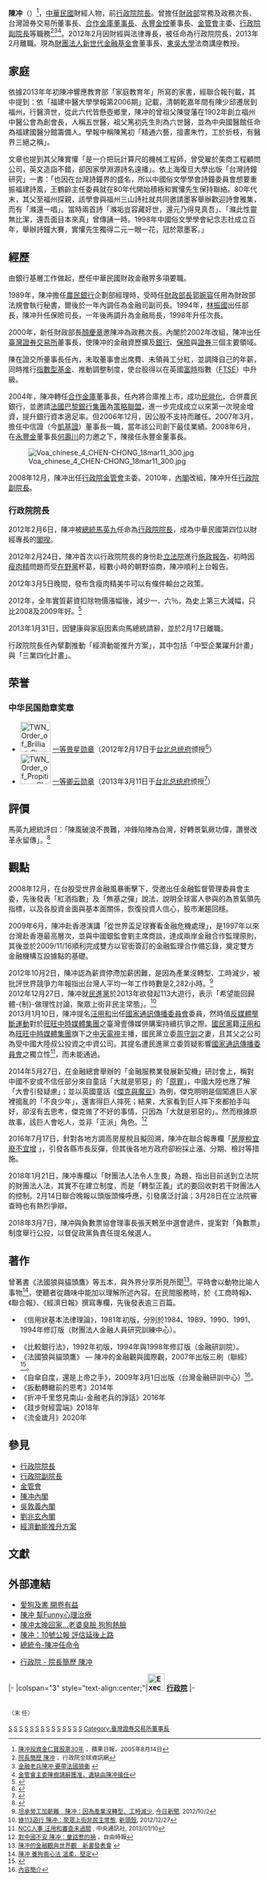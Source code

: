 {{noteTA
|1=zh-hant:陳冲;zh-hans:陈冲;陈冲=>zh-hant:陳冲;
}}
{{Infobox_Prime_Minister
| name = 陳冲
| image= 陳冲院長.jpg
| imagesize = 200px
| country = {{ROC}}
| order = {{ROC}}[[中華民國政府首腦列表|第24任]][[行政院院長|行政院院長]] 
| term_start = 2012年2月6日
| term_end = 2013年2月17日
| president = [[馬英九|馬英九]]
| vicepremierroc = [[江宜樺|江宜樺]]
| predecessor = [[吳敦義|吳敦義]]
| successor = 江宜樺
| order2 = {{ROC}}第30任[[行政院副院長|行政院副院長]]
| term_start2 = 2010年5月17日
| term_end2 = 2012年2月6日
| premierroc2 = 吳敦義
| predecessor2 = [[朱立倫|朱立倫]]
| successor2 =江宜樺
| order3 = {{ROC}}第5任[[中華民國金融監督管理委員會|行政院金融監督管理委員會]]主任委員
| term_start3 = 2008年12月1日
| term_end3 = 2010年5月17日
| premierroc3 = [[劉兆玄|劉兆玄]]<br>吳敦義
| predecessor3 =[[陳樹|陳樹]]
| successor3 =[[陳裕璋|陳裕璋]]
| birth_date = {{Birth date and age|1949|10|13}}
| birth_place ={{ROC|臺灣省}}[[臺北市_(省轄市)|臺北市]]（今[[臺北市|臺北市]]）<!--臺北市在1945年～1966年為省轄市，1967年才升格為直轄市。（詳情請見維基百科之臺北市歷史）-->
| 國籍 ={{ROC}}
| death_date =
| death_place =
| spouse = 柯長珠
| party = {{Kmt}}
| sex = 男
| educate = 
* [[國立臺灣師範大學附屬高級中學|國立臺灣師範大學附屬高級中學]]畢業<br>{{Color|blue|（1967年）}}
* [[國立臺灣大學|國立臺灣大學]]法律學系學士<br>{{Color|blue|（1971年）}}
* 國立臺灣大學法律研究所碩士<br>{{Color|blue|（1973年）}}
* [[德國|德國]][[法蘭克福大學|法蘭克福大學]]（DAAD）[[訪問學人|訪問學人]]<br>{{Color|blue|（1977年－1978年）}}
| past = 
* [[台北銀行|台北銀行]]與[[中國農民銀行|中國農民銀行]][[法務|法務]]、[[外匯|外匯]]、授信等[[管理|管理]]職<br>{{Color|blue|（1975年）}}
* 農民銀行授信審查會執行秘書<br>{{Color|blue|（1985年）}}
* 農民銀行企劃部經理<br>{{Color|blue|（1988年）}}
* [[中華民國財政部|財政部]]法規會[[執行秘書|執行秘書]]<br>{{Color|blue|（1989年）}}
* 財政部[[金融|金融]]局副局長<br>{{Color|blue|（1989年）}}
* 財政部[[保險|保險]]司司長<br>{{Color|blue|（1994年）}}
* 財政部金融局局長<br>{{Color|blue|（1994年－1995年7月）}}
* 財政部常務次長<br>{{Color|blue|（1995年7月－1998年7月）}}
* 財政部政務次長<br>{{Color|blue|（1998年7月－2000年5月）}}
* [[台灣證券交易所|台灣證券交易所]]董事長<br>{{Color|blue|（2000年5月－2002年2月）}}
* [[合作金庫|合作金庫]]董事長<br>{{Color|blue|（2002年2月－2004年7月）}}
* [[永豐金控|永豐金控]]董事長<br>{{Color|blue|（2004年7月－2008年6月）}}
* [[中華大學|中華大學]]講座教授<br>{{Color|blue|（2006年－2008年）}}
* [[行政院金融監督管理委員會|行政院金融監督管理委員會]]主任委員<br>{{Color|blue|（2008年12月1日－2010年5月17日）}}
* [[行政院副院長|行政院副院長]]<br>{{Color|blue|（2010年5月17日－2012年2月5日）}}
* [[行政院院長|行政院院長]]（第24任）<br>{{Color|blue|（2012年2月6日－2013年2月18日）}}
* 東吳大學法商講座教授<br>{{Color|blue|（2013年7月－）}}
* 財團法人新世代金融基金會董事長<br>{{Color|blue|（2017年9月－）}}
| work = 
*《信用狀基本法律理論》
*《比較銀行法》
*《法國狼與貓頭鷹》
*《自傘自度，還是上帝之手》
*《扳動轉轍前的思考》
*《折冲千里悠見南山-金融老兵的諍話》
*《跬步財經雲端》
*《流金歲月》
}}

'''陳冲'''（{{bd|1949年|10月13日|catIdx=CH陳}}）<ref>[http://www.appledaily.com.tw/appledaily/article/finance/20050814/1974685/ 陳冲投資金仁寶股票30年] {{Wayback|url=http://www.appledaily.com.tw/appledaily/article/finance/20050814/1974685/ |date=20170915161338 }}，蘋果日報，2005年8月14日</ref>，[[中華民國|中華民國]]財經人物，前[[行政院院長|行政院院長]]。曾擔任[[中華民國財政部|財政部]]常務及政務次長、台灣證券交易所董事長、[[合作金庫商業銀行|合作金庫]][[董事長|董事長]]、[[永豐金融控股公司|永豐金控]]董事長、[[行政院金融監督管理委員會|金管會]]主委、[[行政院副院長|行政院副院長]]等職務<ref>[http://www.ey.gov.tw/cp.aspx?n=3D765DBB0F9A3534 院長簡歷 陳冲] {{Wayback|url=http://www.ey.gov.tw/cp.aspx?n=3D765DBB0F9A3534 |date=20170804114441 }}，行政院全球資訊網</ref><ref>[http://www.linkingbooks.com.tw/activity/activity49287m.asp 金融老兵陳冲 要帶法國狼衝] {{webarchive|url=https://web.archive.org/web/20070822204804/http://www.linkingbooks.com.tw/activity/activity49287m.asp |date=2007-08-22 }}</ref><ref>[http://info.gio.gov.tw/fp.asp?xItem=44240&ctNode=3852&mp=1 金管會主委陳樹請辭獲准，遺缺由陳冲接任]{{dead link|date=2018年5月 |bot=InternetArchiveBot |fix-attempted=yes }}</ref>。2012年2月因財經與法律專長，被任命為行政院院長，2013年2月離職。現為[[寶佳機構#新世代金融基金會|財團法人新世代金融基金會]]董事長、[[東吳大學_(台灣)|東吳大學]]法商講座教授。

==家庭==
依據2013年年初陳冲響應教育部「家庭教育年」所寫的家書，經聯合報刊載，其中提到：依「福建中醫大學學報第2006期」記載，清朝乾嘉年間有陳少邱遷居到福州，行醫濟世，從此六代皆懸壺鄉里，陳冲的曾祖父陳燮藩在1902年創立福州中醫公會為創會長，人稱五世醫，祖父篤初先生則為六世醫，並為中央國醫館任命為福建國醫分館籌備人。學報中稱陳篤初「精通六藝，擅畫朱竹，工於折枝，有醫界三絕之稱」。

文章也提到其父陳實懽「是一介把玩計算尺的機械工程師，曾受雇於美商工程顧問公司，英文造詣不錯，卻因家學淵源詩名遠播」。依上海復旦大學出版「台灣詩鐘研究」一書：「也因在台灣詩鐘界的盛名，所以中國俗文學學會詩鐘委員會想要重振福建詩風，王鶴齡主任委員就在80年代開始積極和實懽先生保持聯絡。80年代末，其父至福州探親，該學會與福州三山詩社就共同邀請墨客舉辦歡迎詩會雅集，而有「滌還一唱」。當時兩首詩「滌垢豈容藏好世，還元乃得見真吾」、「滌此性靈無比潔，還吾面目本來真」曾傳誦一時。1998年中國俗文學學會紀念志社成立百年，舉辦詩鐘大賽，實懽先生獨得二元一眼一花，冠於眾墨客。」

==經歷==
由銀行基層工作做起，歷任中華民國財政金融界多項要職。

1989年，陳冲擔任[[中國農民銀行|農民銀行]]企劃部經理時，受時任[[中華民國財政部部長|財政部長]][[郭婉容|郭婉容]]任用為財政部法規會執行秘書，爾後於一年內調任為金融司副司長。1994年，[[林振國|林振國]]出任部長，陳冲升任保險司長，一年後再調升為金融局長，1998年升任次長。 

2000年，新任財政部長[[顏慶章|顏慶章]]邀陳冲為政務次長。內閣於2002年改組，陳冲出任[[臺灣證券交易所|臺灣證券交易所]]董事長，使陳冲的金融資歷擴及[[銀行|銀行]]、[[保險|保險]]與[[證券|證券]]三個主要領域。

陳在證交所董事長任內，未取董事會出席費、未領員工分紅，並調降自己的年薪，同時推行[[指數型基金|指數型基金]]、推動調整制度，使台股得以在英國[[富時集團|富時]]指數（[[富時100指數|FTSE]]）中升級。

2004年，陳冲轉任[[合作金庫|合作金庫]]董事長，任內將合庫推上市，成功[[民營化|民營化]]，合併農民銀行，並邀請[[法國|法國]][[法國巴黎銀行|巴黎銀行集團]]為[[策略聯盟|策略聯盟]]，進一步完成成立以來第一次現金增資，提升銀行資本適足率。但2006年12月，因公股不支持而離任。2007年3月，擔任中信證（今[[凱基證券|凱基證]]）董事長一職，當年該公司創下最佳業績。2008年6月，在[[永豐金|永豐金]]董事長[[何壽川|何壽川]]的力邀之下，陳接任永豐金董事長。

[[File:Voa_chinese_4_CHEN-CHONG_18mar11_300.jpg|thumb]]

2008年12月，陳冲出任[[行政院|行政院]][[金管會|金管會]]主委。2010年，[[吳敦義內閣|內閣]]改組，陳冲升任[[行政院副院長|行政院副院長]]。

===行政院院長===
2012年2月6日，陳冲被[[中華民國總統|總統]][[馬英九|馬英九]]任命為[[行政院院長|行政院院長]]，成為中華民國第四位以財經專長的[[总理|閣揆]]。

2012年2月24日，陳冲首次以行政院院長的身份赴[[立法院|立法院]]進行[[施政報告|施政報告]]，初時因[[瘦肉精|瘦肉精]]問題而受[[在野黨|在野黨]]杯葛，經數小時的朝野協商，陳冲順利上台報告。

2012年3月5日晚間，發布含瘦肉精美牛可以有條件輸台之政策。

2012年，全年實質薪資扣除物價漲幅後，減少一．六％，為史上第三大減幅，只比2008及2009年好。<ref>{{Cite web |url=http://news.cts.com.tw/cts/money/201302/201302271200347.html |title=史上第三慘! 實質薪資倒退684元 |accessdate=2013-03-02 |archive-date=2013-11-08 |archive-url=https://web.archive.org/web/20131108082833/http://news.cts.com.tw/cts/money/201302/201302271200347.html |dead-url=no }}</ref>

2013年1月31日，因健康與家庭因素向馬總統請辭，並於2月17日離職。

行政院院長任內擘劃推動「經濟動能推升方案」，其中包括「中堅企業躍升計畫」與「三業四化計畫」。

==荣誉==
===中华民国勋章奖章===
* [[File:TWN_Order_of_Brilliant_Star_1Class_BAR.svg|60px]] [[景星勋章|一等景星勋章]]（2012年2月17日于[[台北市|台北]][[总统府_(台湾)|总统府]]颁授<ref>{{cite web |url=https://www.president.gov.tw/NEWS/16350 |title=總統主持行政院前院長吳敦義、前副院長陳冲及前秘書長林中森贈勳典禮 |publisher=中华民国总统府 |date=2012-02-17 |accessdate=2021-08-24 |archive-date= |archive-url= |dead-url=no}}</ref>）
* [[File:TWN_Order_of_Propitious_Clouds_1Class_BAR.svg|60px]] [[卿云勋章|一等卿云勋章]]（2013年3月11日于[[台北市|台北]][[总统府_(台湾)|总统府]]颁授<ref>{{cite web |url=https://www.president.gov.tw/NEWS/17492 |title=總統主持行政院前院長陳冲、前副院長江宜樺及前秘書長陳士魁贈勳典禮 |publisher=中华民国总统府 |date=2013-03-11 |accessdate=2021-08-25 |archive-date= |archive-url= |dead-url=no}}</ref>）

==評價==
馬英九總統評曰：「陳風破浪不畏難，冲鋒陷陣為台灣，好轉景氣厥功偉，讚譽改革永留傳」。<ref>{{cite web|title=相知相惜？ 馬英九、陳冲引中外名言過招！|url=https://www.nownews.com/news/20130206/328057|date=2013-02-06|agency=NOWnews}}</ref>

==觀點==
2008年12月，在台股受世界金融風暴衝擊下，受邀出任金融監督管理委員會主委，先後發表「紅酒指數」及「無基之彈」說法，說明全球富人參與的為景氣領先指標，以及各股資金面與基本面關係，恢復投資人信心，股市漸趨回穩。

2009年6月，陳冲赴香港演講「從世界盃足球賽看金融危機處理」，是1997年以來台灣赴香港最高層次，並與中國銀監會劉主席商談，達成兩岸金融合作監理原則，其後並於2009/11/16順利完成雙方以官銜簽訂的金融監理合作備忘錄，奠定雙方金融機構互設據點的基礎。

2012年10月2日，陳冲認為薪資停滯加薪困難，是因為產業沒轉型、工時減少，被批評世界競爭力年報指出台灣人平均一年工作時數是2,282小時。<ref>[http://www.nownews.com/2012/10/02/91-2859718.htm 坦承勞工加薪難　陳冲：因為產業沒轉型、工時減少], [[今日新聞|今日新聞]], 2012/10/2</ref><br>

2012年12月27日，陳冲就[[民進黨|民進黨]]於2013年欲發起113大遊行，表示「希望能回歸體-{制}-做理性討論，聚眾上街非民主常態」。<ref>[http://newtalk.tw/news/2012/12/27/32335.html 綠113遊行 陳冲：聚眾上街非民主常態], [[新頭殼|新頭殼]], 2012/12/27</ref><br>

2013月1月10日，陳冲提名[[汪用和|汪用和]]出任[[國家通訊傳播委員會|國家通訊傳播委員會]]委員，然時值[[反媒體壟斷運動|反媒體壟斷運動]]對於[[旺旺中時媒體集團|旺旺中時媒體集團]]之臺灣壹傳媒併購案持續抗爭之際。[[國民黨|國民黨]]籍[[汪用和|汪用和]]為[[旺旺中時媒體集團|旺旺中時媒體集團]]旗下之[[中天電視|中天電視]]主播，國民黨立委[[周守訓|周守訓]]之妻，且其父之公司為受中國大陸叔公投資之中資公司。其提名遭民進黨立委質疑影響[[國家通訊傳播委員會|國家通訊傳播委員會]]之獨立性<ref>[http://www.cna.com.tw/News/aIPL/201301100292-1.aspx NCC人事 汪用和審查未過關] {{Wayback|url=http://www.cna.com.tw/News/aIPL/201301100292-1.aspx |date=20130113051245 }}, 中央通訊社, 2013/01/10</ref>，而未能通過。

2014年5月27日，在金融總會舉辦的「金融服務業發展新契機」研討會上，稱對中國不安或不信任部分來自童話「大就是邪惡」的「[[原罪|原罪]]」，中國大陸也應了解「大會引發疑慮」；並以英國童話《[[傑克與魔豆|傑克與魔豆]]》為例，傑克明明是個闖進巨人家裡搗亂的「不良少年」，還害得巨人摔死；結果，大家看到巨人摔下來都拍手叫好，卻沒有去思考，傑克做了不好的事情，只因為「大就是邪惡的」。然而根據原故事，該巨人會吃人，並非「正派」角色。<ref>[http://news.ltn.com.tw/news/focus/paper/782410 對中國不安 陳冲：童話惹的禍] {{Wayback|url=http://news.ltn.com.tw/news/focus/paper/782410 |date=20150402104010 }}，自由時報</ref>

2016年7月17日，針對各地方調高房屋稅且擬回溯，陳冲在聯合報專欄「[http://www.chinatimes.com/newspapers/20160718000066-260202 房屋稅宜廢不宜增] {{Wayback|url=http://www.chinatimes.com/newspapers/20160718000066-260202 |date=20180329184549 }}」，引發各縣市長反彈，但其後各地方政府卻紛採止漲、分期、檢討等措施。

2018年1月21日，陳冲專欄以「財團法人法令人生畏」為題，指出目前送到立法院的財團法人法，其實不在建立制度，而是「轉型正義」式的要回收對若干財團法人的控制。2月14日聯合晚報以頭版頭條呼應，引發廣泛討論；3月28日在立法院審查時也有熱烈爭辯。

2018年3月7日，陳冲與負數票協會理事長張天鷞至中選會遞件，提案對「負數票」制度舉行公投，以督促政黨負責任提名候選人。

== 著作 ==
曾著書《法國狼與貓頭鷹》等五本，與外界分享所見所聞<ref>[http://www.linkingbooks.com.tw/activity/activity49287m.asp 陳冲的金融觀與世界觀　新書發表會] {{webarchive|url=https://web.archive.org/web/20070822204804/http://www.linkingbooks.com.tw/activity/activity49287m.asp |date=2007-08-22 }}</ref>。平時會以動物比喻人事物<ref>[http://udn.com/NEWS/FINANCE/FIN12/4681362.shtml 陳冲 養狗兩心法 溫柔．堅定]</ref>，使聽者從趣味中能加以理解所述內容。在民間服務時，於《工商時報》、《聯合報》、《經濟日報》撰寫專欄，先後發表逾三百篇。
* 《信用狀基本法律理論》，1981年初版，分別於1984、1989、1990、1991、1994年修訂版（財團法人金融人員研究訓練中心）。

* 《比較銀行法》，1992年初版，1994年與1998年修訂版（金融研訓院）。
* 《法國狼與貓頭鷹》 — 陳冲的金融觀與國際觀，2007年出版三刷（聯經）<ref>{{Cite web |url=http://catalogue.nla.gov.au/Record/1726211 |title=書名典故取材自 Small countries, big lessons : governance and the rise of East Asia by Hilton Root 之書序言 '''Prologue: A French Fable Revisited''' Oxford University Press, 1996 |accessdate=2012-01-27 |archive-date=2015-05-14 |archive-url=https://web.archive.org/web/20150514041849/http://catalogue.nla.gov.au/Record/1726211 |dead-url=no }}</ref>。
*《自傘自度，還是上帝之手》，2009年3月1日出版（台灣金融研訓中心）<ref>[http://www.sanmin.com.tw/page-product.asp?pf_id=000770950 內容簡介]</ref>。
*《扳動轉轍前的思考》2014年
*《折冲千里悠見南山-金融老兵的諍話》2016年
*《跬步財經雲端》2018年
*《流金歲月》2020年

== 參見 ==
{{div col|2}}
*[[行政院院長|行政院院長]]
*[[行政院副院長|行政院副院長]]
*[[金管會|金管會]]
*[[陳冲內閣|陳冲內閣]]
*[[吳敦義內閣|吳敦義內閣]]
*[[劉兆玄內閣|劉兆玄內閣]]
*[[經濟動能推升方案|經濟動能推升方案]]
{{div col end}}

== 文獻 ==
{{refbegin|2}}
<div class="references-small">
<references />
</div>
{{refend}}

== 外部連結 ==

{{refbegin|2}}
*[http://udn.com/NEWS/FINANCE/FIN12/4681359.shtml 愛狗及書 開卷有益]
*[http://udn.com/NEWS/FINANCE/FIN12/4681356.shtml 陳冲 幫Funny心理治療]
*[http://udn.com/NEWS/FINANCE/FIN12/4681358.shtml 陳冲太晚回家…老婆臭臉 狗狗熱臉] {{Wayback|url=http://udn.com/NEWS/FINANCE/FIN12/4681358.shtml |date=20091120112648 }}
*[http://pro.udnjob.com/mag2/fn/storypage.jsp?f_ART_ID=45491 陳冲：10號公報 評估延後上路]{{Dead link|date=2020年3月 |bot=InternetArchiveBot |fix-attempted=yes }}
*[http://www.president.gov.tw/Default.aspx?tabid=131&itemid=26422&rmid=514 總統令-陳冲任命令]
{{refend}}


*[http://www.ey.gov.tw/Member_Info.aspx?n=6CAFA8D4F7D63697&s=560ED0A737D102A8 行政院 - 院長簡歷 陳冲] {{Wayback|url=http://www.ey.gov.tw/Member_Info.aspx?n=6CAFA8D4F7D63697&s=560ED0A737D102A8 |date=20170226214339 }}

{{Commons cat|Sean Chen (politician)}}

{{start box}}
{{s-gov|roc}}
|-
|colspan="3" style="text-align:center;"|'''[[File:Executive_Yuan,ROC_LOGO.svg|34px]] [[行政院|行政院]]'''
|-
{{s-before|[[陳樹|陳　樹]]}}
{{s-title|[[行政院金融監督管理委員會|行政院金融監督管理委員會]]主任委員<br><small>第五任<br>2008年12月1日－2010年5月17日}}
{{s-after|[[陳裕璋|陳裕璋]]}}
{{s-before|[[朱立倫|朱立倫]]}}
{{s-title|[[行政院副院長|行政院副院長]]<br><small>第三十七任<br>2010年5月17日－2012年2月6日}}
{{s-after|[[江宜樺|江宜樺]]}}

{{s-before|[[朱立倫|朱立倫]]}}
{{s-title|[[行政院消費者保護委員會|行政院消費者保護委員會]]主任委員<br><small>第十四任，行政院副院長兼任<br>2010年5月17日－2011年12月31日}}
{{s-none|改制為[[行政院消費者保護處|行政院消費者保護處]]}}<br><small>（末  任）

{{s-before|[[吳敦義|吳敦義]]}}
{{s-title|[[行政院院長|行政院院長]]<br><small>第二十四任<br>2012年2月6日－2013年2月18日}}
{{s-after|[[江宜樺|江宜樺]]}}
{{end box}}
{{中華民國行政院院長}}
{{中華民國總統府資政}}
{{陳冲內閣}}
{{吳敦義内閣}}
{{劉兆玄內閣}}
{{中華民國金融監督管理委員會主任委員}}
{{Authority control}}

{{DEFAULTSORT:Chen, Sean}}
[[Category:中華民國行政院金融監督管理委員會主任委員|S]]
[[Category:臺北市立大安國民中學校友|S]]
[[Category:國立臺灣大學社會科學院校友|S]]
[[Category:國立臺灣師範大學附屬高級中學校友|S]]
[[Category:法蘭克福大學校友|S]]
[[Category:陳姓|S]]
[[Category:福州裔台灣人|S]]
[[Category:福州人|S]]
[[Category:中國國民黨黨員|S]]
[[Category:台灣銀行家|S]]
[[Category:行政院副院長|S]]
[[Category:行政院院長|S]]
[[Category:中華民國財政部次長|S]]
[[Category:中華民國總統府資政|S]]
[[Category:臺灣證券交易所董事長|Category:臺灣證券交易所董事長]]